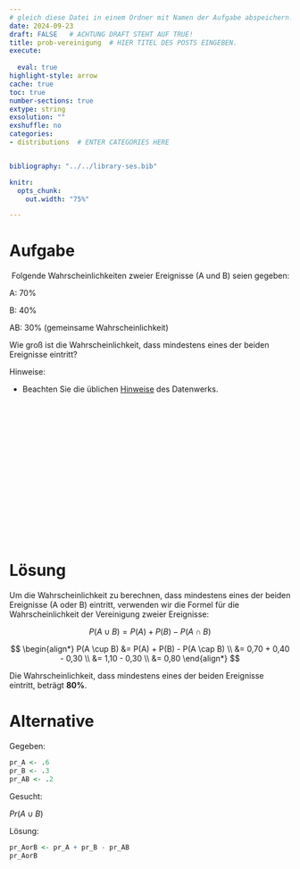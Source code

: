 ```yaml
---
# gleich diese Datei in einem Ordner mit Namen der Aufgabe abspeichern!
date: 2024-09-23
draft: FALSE   # ACHTUNG DRAFT STEHT AUF TRUE!
title: prob-vereinigung  # HIER TITEL DES POSTS EINGEBEN.
execute: 
  
  eval: true 
highlight-style: arrow 
cache: true
toc: true
number-sections: true
extype: string
exsolution: ""
exshuffle: no
categories:
- distributions  # ENTER CATEGORIES HERE


bibliography: "../../library-ses.bib"

knitr:
  opts_chunk:
    out.width: "75%"

---
```






# Aufgabe 

 Folgende Wahrscheinlichkeiten zweier Ereignisse (A und B) seien 
gegeben:

A: 70%

B: 40%

AB: 30% (gemeinsame Wahrscheinlichkeit)

Wie groß ist die Wahrscheinlichkeit, dass mindestens eines 
der beiden Ereignisse eintritt?


Hinweise:


- Beachten Sie die üblichen [Hinweise](https://datenwerk.netlify.app/hinweise) des Datenwerks.


</br>
</br>
</br>

</br>
</br>
</br>

</br>
</br>
</br>

</br>
</br>
</br>











# Lösung 


Um die Wahrscheinlichkeit zu berechnen, dass mindestens eines der beiden Ereignisse (A oder B) eintritt, verwenden wir die Formel für die Wahrscheinlichkeit der Vereinigung zweier Ereignisse:

$$P(A \cup B) = P(A) + P(B) - P(A \cap B)$$

$$
\begin{align*}
P(A \cup B) &= P(A) + P(B) - P(A \cap B) \\
&= 0,70 + 0,40 - 0,30 \\
&= 1,10 - 0,30 \\
&= 0,80
\end{align*}
$$


Die Wahrscheinlichkeit, dass mindestens eines der beiden Ereignisse eintritt, beträgt **80%**.



# Alternative

Gegeben:

```r
pr_A <- .6
pr_B <- .3
pr_AB <- .2
```

Gesucht:

$Pr(A\cup B)$


Lösung:

```r
pr_AorB <- pr_A + pr_B - pr_AB
pr_AorB
```

